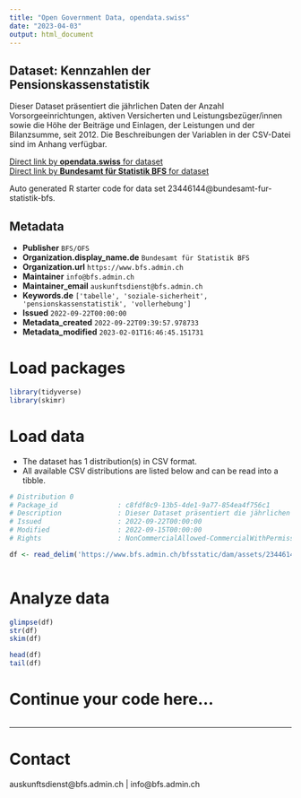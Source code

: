 ```yaml
---
title: "Open Government Data, opendata.swiss"
date: "2023-04-03"
output: html_document
---
```


## Dataset: Kennzahlen der Pensionskassenstatistik

Dieser Dataset präsentiert die jährlichen Daten der Anzahl Vorsorgeeinrichtungen, aktiven Versicherten und Leistungsbezüger/innen sowie die Höhe der Beiträge und Einlagen, der Leistungen und der Bilanzsumme, seit 2012. Die Beschreibungen der Variablen in der CSV-Datei sind im Anhang verfügbar.

[Direct link by **opendata.swiss** for dataset](https://opendata.swiss/de/dataset/kennzahlen-der-pensionskassenstatistik1)<br>
[Direct link by **Bundesamt für Statistik BFS** for dataset](https://www.bfs.admin.ch/asset/de/ts-x-13.03.03-PK-A.01.4.Z-e)

Auto generated R starter code for data set 23446144@bundesamt-fur-statistik-bfs.

## Metadata

- **Publisher** `BFS/OFS`
- **Organization.display_name.de** `Bundesamt für Statistik BFS`
- **Organization.url** `https://www.bfs.admin.ch`
- **Maintainer** `info@bfs.admin.ch`
- **Maintainer_email** `auskunftsdienst@bfs.admin.ch`
- **Keywords.de** `['tabelle', 'soziale-sicherheit', 'pensionskassenstatistik', 'vollerhebung']`
- **Issued** `2022-09-22T00:00:00`
- **Metadata_created** `2022-09-22T09:39:57.978733`
- **Metadata_modified** `2023-02-01T16:46:45.151731`


# Load packages

```r

library(tidyverse)
library(skimr)

```

# Load data

-   The dataset has 1 distribution(s) in CSV format.
-   All available CSV distributions are listed below and can be read into a tibble.

```r

# Distribution 0
# Package_id               : c8fdf8c9-13b5-4de1-9a77-854ea4f756c1
# Description              : Dieser Dataset präsentiert die jährlichen Daten der Anzahl Vorsorgeeinrichtungen, aktiven Versicherten und Leistungsbezüger/innen sowie die Höhe der Beiträge und Einlagen, der Leistungen und der Bilanzsumme, seit 2012. Die Beschreibungen der Variablen in der CSV-Datei sind im Anhang verfügbar.
# Issued                   : 2022-09-22T00:00:00
# Modified                 : 2022-09-15T00:00:00
# Rights                   : NonCommercialAllowed-CommercialWithPermission-ReferenceRequired

df <- read_delim('https://www.bfs.admin.ch/bfsstatic/dam/assets/23446145/master')



```

# Analyze data

```r

glimpse(df)
str(df)
skim(df)

head(df)
tail(df)

```

# Continue your code here...

```r

```

------------------------------------------------------------------------

# Contact

auskunftsdienst@bfs.admin.ch | info@bfs.admin.ch
